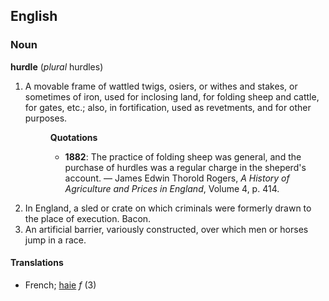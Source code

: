 ==English==
===Noun===
'''hurdle''' (''plural'' hurdles)
# A movable frame of wattled twigs, osiers, or withes and stakes, or sometimes of iron, used for inclosing land, for folding sheep and cattle, for gates, etc.; also, in fortification, used as revetments, and for other purposes.
#:'''Quotations'''
#:*'''1882''': The practice of folding sheep was general, and the purchase of hurdles was a regular charge in the sheperd's account. &mdash; James Edwin Thorold Rogers, ''A History of Agriculture and Prices in England'', Volume 4, p. 414.
# In England, a sled or crate on which criminals were formerly drawn to the place of execution. Bacon.
# An artificial barrier, variously constructed, over which men or horses jump in a race.

====Translations====
*French; [[haie]] ''f'' (3)